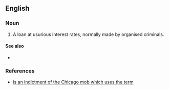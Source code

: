 ==English==

===Noun===
{{en-noun}}

# {{lb|en|slang|US}} A loan at usurious interest rates, normally made by organised criminals.

====See also====
* {{l|en|loan shark}}

===References===
* [http://www.usdoj.gov/usao/iln/indict/2005/familySecrets.pdf is an indictment of the Chicago mob which uses the term]